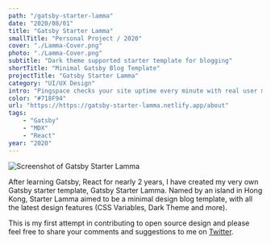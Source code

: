 ```yaml
---
path: "/gatsby-starter-lamma"
date: "2020/08/01"
title: "Gatsby Starter Lamma"
smallTitle: "Personal Project / 2020"
cover: "./Lamma-Cover.png"
photo: "./Lamma-Cover.png"
subtitle: "Dark theme supported starter template for blogging"
shortTitle: "Minimal Gatsby Blog Template"
projectTitle: "Gatsby Starter Lamma"
category: "UI/UX Design"
intro: "Pingspace checks your site uptime every minute with real user monitoring and let you know when your sites are down."
color: "#718F94"
url: "https://https://gatsby-starter-lamma.netlify.app/about"
tags: 
    - "Gatsby"
    - "MDX"
    - "React"
year: "2020"
---
```


![Screenshot of Gatsby Starter Lamma](./Lamma-01.png)



After learning Gatsby, React for nearly 2 years, I have created my very own Gatsby starter template, Gatsby Starter Lamma. Named by an island in Hong Kong, Starter Lamma aimed to be a minimal design blog template, with all the latest design features (CSS Variables, Dark Theme and more). 

This is my first attempt in contributing to open source design and please feel free to share your comments and suggestions to me on [Twitter](https://twitter.com/desktopofsamuel).


<Centered>
<ReadOn href="https://gatsby-starter-lamma.netlify.app/about/?ref=samuelwork" text="View Project" target="_blank" />
</Centered>

<GridBlock>
<Meta icon="calendar-alt" label="timeline" value="2020"/>
<Meta icon="mug-hot" label="type" value="Personal Project"/>
<Meta icon="user" label="role" value="Creator"/>
</GridBlock>    